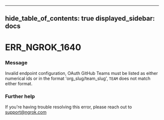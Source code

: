 

---
hide_table_of_contents: true
displayed_sidebar: docs
---


# ERR_NGROK_1640

### Message
Invalid endpoint configuration, OAuth GitHub Teams must be listed as either numerical ids or in the format 'org_slug/team_slug', `TEAM` does not match either format.

<ErrorDetails error="err_ngrok_1640" />



### Further help
If you're having trouble resolving this error, please reach out to [support@ngrok.com](mailto:support@ngrok.com?subject=Help%20with%20ERR_NGROK_1640)

